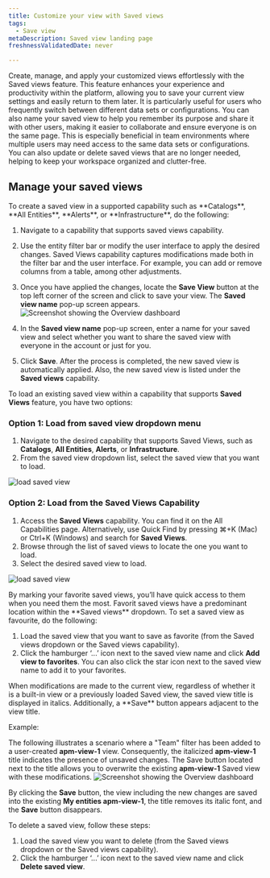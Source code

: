 ```yaml
---
title: Customize your view with Saved views 
tags:
  - Save view
metaDescription: Saved view landing page
freshnessValidatedDate: never

---
```

Create, manage, and apply your customized views effortlessly with the Saved views feature. This feature enhances your experience and productivity within the platform, allowing you to save your current view settings and easily return to them later.
It is particularly useful for users who frequently switch between different data sets or configurations.
You can also name your saved view to help you remember its purpose and share it with other users, making it easier to collaborate and ensure everyone is on the same page. This is especially beneficial in team environments where multiple users may need access to the same data sets or configurations.
You can also update or delete saved views that are no longer needed, helping to keep your workspace organized and clutter-free.

## Manage your saved views

<CollapserGroup>
  <Collapser id="create-saved-view" title="Create a saved view">
To create a saved view in a supported capability such as **Catalogs**, **All Entities**, **Alerts**, or **Infrastructure**, do the following:

1. Navigate to a capability that supports saved views capability.
2. Use the entity filter bar or modify the user interface to apply the desired changes. Saved Views capability captures modifications made both in the filter bar and the user interface. For example, you can add or remove columns from a table, among other adjustments.
3. Once you have applied the changes, locate the **Save View** button at the top left corner of the screen and click to save your view. The **Saved view name** pop-up screen appears.
  <img
    title="Screenshot showing the Overview dashboard"
    alt="Screenshot showing the Overview dashboard"
    src="/images/create-saved-views.webp"
  />

3. In the **Saved view name** pop-up screen, enter a name for your saved view and select whether you want to share the saved view with everyone in the account or just for you.

4. Click **Save**.
    After the process is completed, the new saved view is automatically applied. Also, the new saved view is listed under the **Saved views** capability.
  </Collapser>

  <Collapser id="load-saved-view" title="Load an existing Saved View">


 To load an existing saved view within a capability that supports **Saved Views** feature, you have two options:

 ### Option 1: Load from saved view dropdown menu

1. Navigate to the desired capability that supports Saved Views, such as **Catalogs**, **All Entities**, **Alerts**, or **Infrastructure**.
2. From the saved view dropdown list, select the saved view that you want to load.

  <img
    title="Load saved view from the capability title dropdown"
    alt="load saved view"
    src="/images/load-saved-view1.webp"
  />

### Option 2: Load from the Saved Views Capability

1. Access the **Saved Views** capability. You can find it on the All Capabilities page.
Alternatively, use Quick Find by pressing ⌘+K (Mac) or Ctrl+K (Windows) and search for **Saved Views**.
2. Browse through the list of saved views to locate the one you want to load.
3. Select the desired saved view to load.

  <img
    title="Load saved view from the saved views capability"
    alt="load saved view"
    src="/images/load-saved-view2.webp"
  />

  </Collapser>

  <Collapser id="favourite-saved-view" title="Mark a saved view as favourite">
By marking your favorite saved views, you’ll have quick access to them when you need them the most. Favorit saved views have a predominant location within the **Saved views** dropdown. To set a saved view as favourite, do the following:

1. Load the saved view that you want to save as favorite (from the Saved views dropdown or the Saved views capability).
2. Click the hamburger ‘...’ icon next to the saved view name and click **Add view to favorites**. You can also click the star icon next to the saved view name to add it to your favorites.

  </Collapser>

  <Collapser id="update-saved-view" title="Update a saved view">
  When modifications are made to the current view, regardless of whether it is a built-in view or a previously loaded Saved view, the saved view title is displayed in italics. Additionally, a **Save** button appears adjacent to the view title.

  Example:

  The following illustrates a scenario where a "Team" filter has been added to a user-created **apm-view-1** view. Consequently, the italicized **apm-view-1** title indicates the presence of unsaved changes. The Save button located next to the title allows you to overwrite the existing **apm-view-1** Saved view with these modifications.
  <img
    title="Screenshot showing the Overview dashboard"
    alt="Screenshot showing the Overview dashboard"
    src="/images/edit-saved-view.webp"
  />

  By clicking the **Save** button, the view including the new changes are saved into the existing **My entities apm-view-1**, the title removes its italic font, and the **Save** button disappears.
  </Collapser>

  <Collapser id="delete-saved-view" title="Delete a saved view">
  To delete a saved view, follow these steps:

1. Load the saved view you want to delete (from the Saved views dropdown or the Saved views capability).
2. Click the hamburger ‘...’ icon next to the saved view name and click **Delete saved view**.
</Collapser>
</CollapserGroup>






